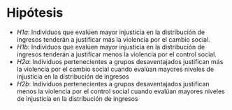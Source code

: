 # Hipótesis  

- *H1a*: Individuos que evalúen mayor injusticia en la distribución de ingresos tenderán a justificar más la violencia por el cambio social.
- *H1b*: Individuos que evalúen mayor injusticia en la distribución de ingresos tenderán a justificar menos la violencia por el control social.
- *H2a*: Individuos pertenecientes a grupos desaventajados justifican más la violencia por el cambio social cuando evalúan  mayores niveles de injusticia en la distribución de ingresos
- *H2b*: Individuos pertenecientes a grupos desaventajados justifican menos la violencia por el control social cuando evalúan mayores niveles de injusticia en la distribución de ingresos

